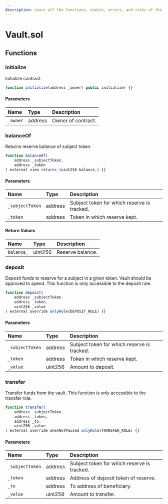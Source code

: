```yaml
---
description: Learn all the functions, events, errors, and roles of the Vault.sol contract.
---
```


# Vault.sol

## Functions

### initialize

Initialize contract.

```js
function initialize(address _owner) public initializer {}
```

#### Parameters

| Name     | Type    | Description        |
| :------- | :------ | :----------------- |
| `_owner` | address | Owner of contract. |

### balanceOf

Returns reserve balance of subject token.

```js
function balanceOf(
    address _subjectToken,
    address _token
) external view returns (uint256 balance_) {}
```

#### Parameters

| Name            | Type    | Description                                 |
| :-------------- | :------ | :------------------------------------------ |
| `_subjectToken` | address | Subject token for which reserve is tracked. |
| `_token`        | address | Token in which reserve kept.                |

#### Return Values

| Name       | Type    | Description      |
| :--------- | :------ | :--------------- |
| `balance_` | uint256 | Reserve balance. |

### deposit

Deposit funds to reserve for a subject in a given token. Vault should be approved to spend. This function is only accessible to the deposit role.

```js
function deposit(
    address _subjectToken,
    address _token,
    uint256 _value
) external override onlyRole(DEPOSIT_ROLE) {}
```

#### Parameters

| Name            | Type    | Description                                 |
| :-------------- | :------ | :------------------------------------------ |
| `_subjectToken` | address | Subject token for which reserve is tracked. |
| `_token`        | address | Token in which reserve kept.                |
| `_value`        | uint256 | Amount to deposit.                          |

### transfer

Transfer funds from the vault. This function is only accessible to the transfer role.

```js
function transfer(
    address _subjectToken,
    address _token,
    address _to,
    uint256 _value
) external override whenNotPaused onlyRole(TRANSFER_ROLE) {}
```

#### Parameters

| Name            | Type    | Description                                 |
| :-------------- | :------ | :------------------------------------------ |
| `_subjectToken` | address | Subject token for which reserve is tracked. |
| `_token`        | address | Address of deposit token of reserve.        |
| `_to`           | address | To address of beneficiary.                  |
| `_value`        | uint256 | Amount to transfer.                         |
